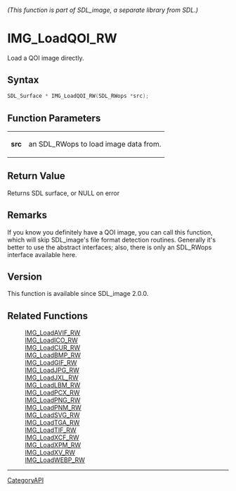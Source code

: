====== (This function is part of SDL_image, a separate library from SDL.) ======
= IMG_LoadQOI_RW =

Load a QOI image directly.

== Syntax ==

<syntaxhighlight lang='c'>
SDL_Surface * IMG_LoadQOI_RW(SDL_RWops *src);
</syntaxhighlight>

== Function Parameters ==

{|
|'''src'''
|an SDL_RWops to load image data from.
|}

== Return Value ==

Returns SDL surface, or NULL on error

== Remarks ==

If you know you definitely have a QOI image, you can call this function,
which will skip SDL_image's file format detection routines. Generally it's
better to use the abstract interfaces; also, there is only an SDL_RWops
interface available here.

== Version ==

This function is available since SDL_image 2.0.0.

== Related Functions ==

:[[IMG_LoadAVIF_RW]]
:[[IMG_LoadICO_RW]]
:[[IMG_LoadCUR_RW]]
:[[IMG_LoadBMP_RW]]
:[[IMG_LoadGIF_RW]]
:[[IMG_LoadJPG_RW]]
:[[IMG_LoadJXL_RW]]
:[[IMG_LoadLBM_RW]]
:[[IMG_LoadPCX_RW]]
:[[IMG_LoadPNG_RW]]
:[[IMG_LoadPNM_RW]]
:[[IMG_LoadSVG_RW]]
:[[IMG_LoadTGA_RW]]
:[[IMG_LoadTIF_RW]]
:[[IMG_LoadXCF_RW]]
:[[IMG_LoadXPM_RW]]
:[[IMG_LoadXV_RW]]
:[[IMG_LoadWEBP_RW]]

----
[[CategoryAPI]]


